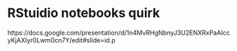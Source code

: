 # RStuidio notebooks quirk

https://docs.google.com/presentation/d/1n4MvRHgNbnyJ3U2ENXRxPaAIccyKjAXIyr0Lwm0cn7Y/edit#slide=id.p
